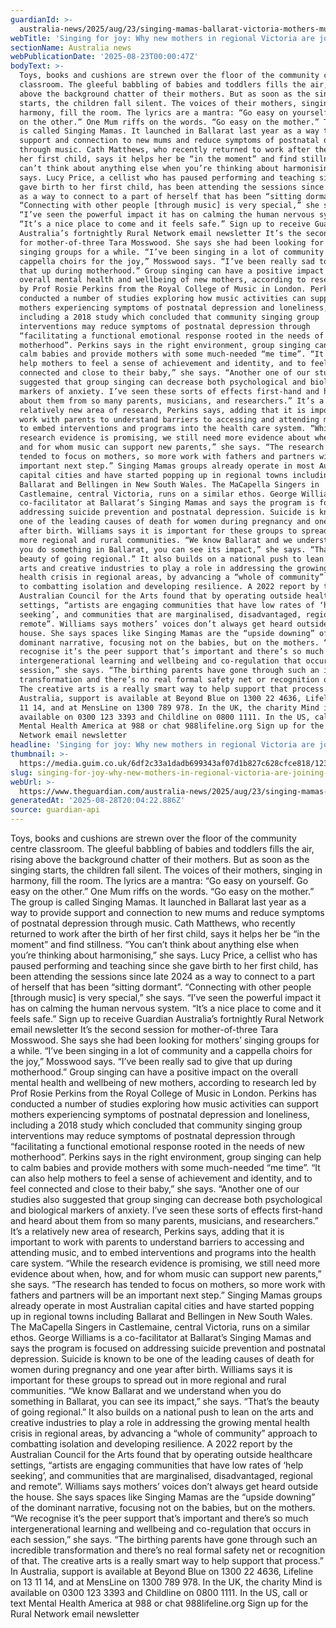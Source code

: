 ```yaml
---
guardianId: >-
  australia-news/2025/aug/23/singing-mamas-ballarat-victoria-mothers-music-therapy
webTitle: 'Singing for joy: Why new mothers in regional Victoria are joining choirs '
sectionName: Australia news
webPublicationDate: '2025-08-23T00:00:47Z'
bodyText: >-
  Toys, books and cushions are strewn over the floor of the community centre
  classroom. The gleeful babbling of babies and toddlers fills the air, rising
  above the background chatter of their mothers. But as soon as the singing
  starts, the children fall silent. The voices of their mothers, singing in
  harmony, fill the room. The lyrics are a mantra: “Go easy on yourself. Go easy
  on the other.” One Mum riffs on the words. “Go easy on the mother.” The group
  is called Singing Mamas. It launched in Ballarat last year as a way to provide
  support and connection to new mums and reduce symptoms of postnatal depression
  through music. Cath Matthews, who recently returned to work after the birth of
  her first child, says it helps her be “in the moment” and find stillness. “You
  can’t think about anything else when you’re thinking about harmonising,” she
  says. Lucy Price, a cellist who has paused performing and teaching since she
  gave birth to her first child, has been attending the sessions since late 2024
  as a way to connect to a part of herself that has been “sitting dormant”.
  “Connecting with other people [through music] is very special,” she says.
  “I’ve seen the powerful impact it has on calming the human nervous system.
  “It’s a nice place to come and it feels safe.” Sign up to receive Guardian
  Australia’s fortnightly Rural Network email newsletter It’s the second session
  for mother-of-three Tara Mosswood. She says she had been looking for mothers’
  singing groups for a while. “I’ve been singing in a lot of community and a
  cappella choirs for the joy,” Mosswood says. “I’ve been really sad to give
  that up during motherhood.” Group singing can have a positive impact on the
  overall mental health and wellbeing of new mothers, according to research led
  by Prof Rosie Perkins from the Royal College of Music in London. Perkins has
  conducted a number of studies exploring how music activities can support
  mothers experiencing symptoms of postnatal depression and loneliness,
  including a 2018 study which concluded that community singing group
  interventions may reduce symptoms of postnatal depression through
  “facilitating a functional emotional response rooted in the needs of new
  motherhood”. Perkins says in the right environment, group singing can help to
  calm babies and provide mothers with some much-needed “me time”. “It can also
  help mothers to feel a sense of achievement and identity, and to feel
  connected and close to their baby,” she says. “Another one of our studies also
  suggested that group singing can decrease both psychological and biological
  markers of anxiety. I’ve seen these sorts of effects first-hand and heard
  about them from so many parents, musicians, and researchers.” It’s a
  relatively new area of research, Perkins says, adding that it is important to
  work with parents to understand barriers to accessing and attending music, and
  to embed interventions and programs into the health care system. “While the
  research evidence is promising, we still need more evidence about when, how,
  and for whom music can support new parents,” she says. “The research has
  tended to focus on mothers, so more work with fathers and partners will be an
  important next step.” Singing Mamas groups already operate in most Australian
  capital cities and have started popping up in regional towns including
  Ballarat and Bellingen in New South Wales. The MaCapella Singers in
  Castlemaine, central Victoria, runs on a similar ethos. George Williams is a
  co-facilitator at Ballarat’s Singing Mamas and says the program is focused on
  addressing suicide prevention and postnatal depression. Suicide is known to be
  one of the leading causes of death for women during pregnancy and one year
  after birth. Williams says it is important for these groups to spread out in
  more regional and rural communities. “We know Ballarat and we understand when
  you do something in Ballarat, you can see its impact,” she says. “That’s the
  beauty of going regional.” It also builds on a national push to lean on the
  arts and creative industries to play a role in addressing the growing mental
  health crisis in regional areas, by advancing a “whole of community” approach
  to combatting isolation and developing resilience. A 2022 report by the
  Australian Council for the Arts found that by operating outside healthcare
  settings, “artists are engaging communities that have low rates of ‘help
  seeking’, and communities that are marginalised, disadvantaged, regional and
  remote”. Williams says mothers’ voices don’t always get heard outside the
  house. She says spaces like Singing Mamas are the “upside downing” of the
  dominant narrative, focusing not on the babies, but on the mothers. “We
  recognise it’s the peer support that’s important and there’s so much
  intergenerational learning and wellbeing and co-regulation that occurs in each
  session,” she says. “The birthing parents have gone through such an incredible
  transformation and there’s no real formal safety net or recognition of that.
  The creative arts is a really smart way to help support that process.” In
  Australia, support is available at Beyond Blue on 1300 22 4636, Lifeline on 13
  11 14, and at MensLine on 1300 789 978. In the UK, the charity Mind is
  available on 0300 123 3393 and Childline on 0800 1111. In the US, call or text
  Mental Health America at 988 or chat 988lifeline.org Sign up for the Rural
  Network email newsletter
headline: 'Singing for joy: Why new mothers in regional Victoria are joining choirs '
thumbnail: >-
  https://media.guim.co.uk/6df2c33a1dadb699343af07d1b827c628cfce818/123_0_2500_2000/500.jpg
slug: singing-for-joy-why-new-mothers-in-regional-victoria-are-joining-choirs
webUrl: >-
  https://www.theguardian.com/australia-news/2025/aug/23/singing-mamas-ballarat-victoria-mothers-music-therapy
generatedAt: '2025-08-28T20:04:22.886Z'
source: guardian-api
---
```

Toys, books and cushions are strewn over the floor of the community centre classroom. The gleeful babbling of babies and toddlers fills the air, rising above the background chatter of their mothers. But as soon as the singing starts, the children fall silent. The voices of their mothers, singing in harmony, fill the room. The lyrics are a mantra: “Go easy on yourself. Go easy on the other.” One Mum riffs on the words. “Go easy on the mother.” The group is called Singing Mamas. It launched in Ballarat last year as a way to provide support and connection to new mums and reduce symptoms of postnatal depression through music. Cath Matthews, who recently returned to work after the birth of her first child, says it helps her be “in the moment” and find stillness. “You can’t think about anything else when you’re thinking about harmonising,” she says. Lucy Price, a cellist who has paused performing and teaching since she gave birth to her first child, has been attending the sessions since late 2024 as a way to connect to a part of herself that has been “sitting dormant”. “Connecting with other people [through music] is very special,” she says. “I’ve seen the powerful impact it has on calming the human nervous system. “It’s a nice place to come and it feels safe.” Sign up to receive Guardian Australia’s fortnightly Rural Network email newsletter It’s the second session for mother-of-three Tara Mosswood. She says she had been looking for mothers’ singing groups for a while. “I’ve been singing in a lot of community and a cappella choirs for the joy,” Mosswood says. “I’ve been really sad to give that up during motherhood.” Group singing can have a positive impact on the overall mental health and wellbeing of new mothers, according to research led by Prof Rosie Perkins from the Royal College of Music in London. Perkins has conducted a number of studies exploring how music activities can support mothers experiencing symptoms of postnatal depression and loneliness, including a 2018 study which concluded that community singing group interventions may reduce symptoms of postnatal depression through “facilitating a functional emotional response rooted in the needs of new motherhood”. Perkins says in the right environment, group singing can help to calm babies and provide mothers with some much-needed “me time”. “It can also help mothers to feel a sense of achievement and identity, and to feel connected and close to their baby,” she says. “Another one of our studies also suggested that group singing can decrease both psychological and biological markers of anxiety. I’ve seen these sorts of effects first-hand and heard about them from so many parents, musicians, and researchers.” It’s a relatively new area of research, Perkins says, adding that it is important to work with parents to understand barriers to accessing and attending music, and to embed interventions and programs into the health care system. “While the research evidence is promising, we still need more evidence about when, how, and for whom music can support new parents,” she says. “The research has tended to focus on mothers, so more work with fathers and partners will be an important next step.” Singing Mamas groups already operate in most Australian capital cities and have started popping up in regional towns including Ballarat and Bellingen in New South Wales. The MaCapella Singers in Castlemaine, central Victoria, runs on a similar ethos. George Williams is a co-facilitator at Ballarat’s Singing Mamas and says the program is focused on addressing suicide prevention and postnatal depression. Suicide is known to be one of the leading causes of death for women during pregnancy and one year after birth. Williams says it is important for these groups to spread out in more regional and rural communities. “We know Ballarat and we understand when you do something in Ballarat, you can see its impact,” she says. “That’s the beauty of going regional.” It also builds on a national push to lean on the arts and creative industries to play a role in addressing the growing mental health crisis in regional areas, by advancing a “whole of community” approach to combatting isolation and developing resilience. A 2022 report by the Australian Council for the Arts found that by operating outside healthcare settings, “artists are engaging communities that have low rates of ‘help seeking’, and communities that are marginalised, disadvantaged, regional and remote”. Williams says mothers’ voices don’t always get heard outside the house. She says spaces like Singing Mamas are the “upside downing” of the dominant narrative, focusing not on the babies, but on the mothers. “We recognise it’s the peer support that’s important and there’s so much intergenerational learning and wellbeing and co-regulation that occurs in each session,” she says. “The birthing parents have gone through such an incredible transformation and there’s no real formal safety net or recognition of that. The creative arts is a really smart way to help support that process.” In Australia, support is available at Beyond Blue on 1300 22 4636, Lifeline on 13 11 14, and at MensLine on 1300 789 978. In the UK, the charity Mind is available on 0300 123 3393 and Childline on 0800 1111. In the US, call or text Mental Health America at 988 or chat 988lifeline.org Sign up for the Rural Network email newsletter
